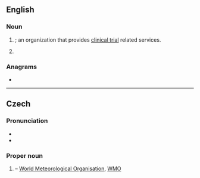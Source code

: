 {{also|smo}}
==English==

===Noun===
{{en-noun}}

# {{initialism of|en|{{w|site management organization}}|nodot=1}}; an organization that provides [[clinical trial]] related services.
# {{initialism of|en|[[social]] [[movement]] [[organization]]}}

===Anagrams===
* {{anagrams|en|a=mos|MOS|MOs|OMS|OMs|SOM|Som.|mos|mos'|oms|osm|som|som'}}

----

==Czech==

===Pronunciation===
* {{cs-IPA|es em ó}}
* {{audio|cs|Cs-SMO.ogg|Audio}}

===Proper noun===
{{head|cs|proper noun}}

# {{initialism of|cs|[[w:cs:Světová meteorologická organizace|Světová meteorologická organizace]]}} – [[World Meteorological Organisation]], [[WMO]]